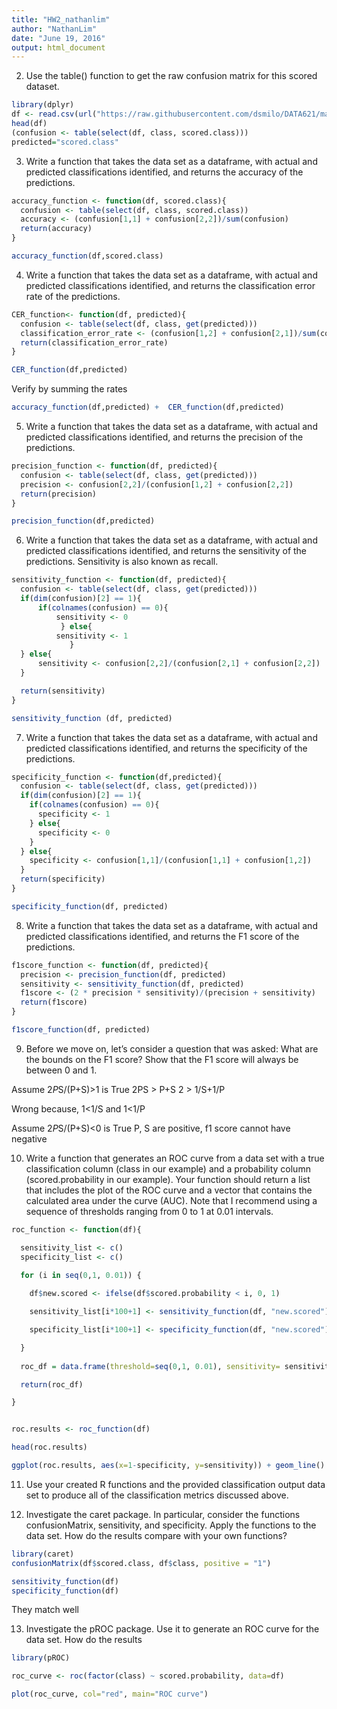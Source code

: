 ```yaml
---
title: "HW2_nathanlim"
author: "NathanLim"
date: "June 19, 2016"
output: html_document
---
```


2. Use the table() function to get the raw confusion matrix for this scored dataset.
```r
library(dplyr)
df <- read.csv(url("https://raw.githubusercontent.com/dsmilo/DATA621/master/HW2/Data/classification-output-data.csv"))
head(df)
(confusion <- table(select(df, class, scored.class)))
predicted="scored.class"
```

3. Write a function that takes the data set as a dataframe, with actual and predicted classifications identified,
and returns the accuracy of the predictions.

```r
accuracy_function <- function(df, scored.class){
  confusion <- table(select(df, class, scored.class))
  accuracy <- (confusion[1,1] + confusion[2,2])/sum(confusion)
  return(accuracy)
}

accuracy_function(df,scored.class)
```

4. Write a function that takes the data set as a dataframe, with actual and predicted classifications identified,
and returns the classification error rate of the predictions.


```r
CER_function<- function(df, predicted){
  confusion <- table(select(df, class, get(predicted)))
  classification_error_rate <- (confusion[1,2] + confusion[2,1])/sum(confusion)
  return(classification_error_rate)
}

CER_function(df,predicted)
```

Verify by summing the rates
```r
accuracy_function(df,predicted) +  CER_function(df,predicted)
```


5. Write a function that takes the data set as a dataframe, with actual and predicted classifications identified, and returns the precision of the predictions.


```r
precision_function <- function(df, predicted){
  confusion <- table(select(df, class, get(predicted)))
  precision <- confusion[2,2]/(confusion[1,2] + confusion[2,2])
  return(precision)
}

precision_function(df,predicted)
```


6. Write a function that takes the data set as a dataframe, with actual and predicted classifications identified,
and returns the sensitivity of the predictions. Sensitivity is also known as recall.



```r

sensitivity_function <- function(df, predicted){
  confusion <- table(select(df, class, get(predicted)))
  if(dim(confusion)[2] == 1){
      if(colnames(confusion) == 0){
          sensitivity <- 0
           } else{
          sensitivity <- 1
             }
  } else{
      sensitivity <- confusion[2,2]/(confusion[2,1] + confusion[2,2])
  }

  return(sensitivity)
}

sensitivity_function (df, predicted)
```


7. Write a function that takes the data set as a dataframe, with actual and predicted classifications identified,
and returns the specificity of the predictions.

```r
specificity_function <- function(df,predicted){
  confusion <- table(select(df, class, get(predicted)))  
  if(dim(confusion)[2] == 1){
    if(colnames(confusion) == 0){
      specificity <- 1
    } else{
      specificity <- 0
    }
  } else{
    specificity <- confusion[1,1]/(confusion[1,1] + confusion[1,2])
  }
  return(specificity)
}

specificity_function(df, predicted)
```

8. Write a function that takes the data set as a dataframe, with actual and predicted classifications identified,
and returns the F1 score of the predictions.

```r
f1score_function <- function(df, predicted){
  precision <- precision_function(df, predicted)
  sensitivity <- sensitivity_function(df, predicted)
  f1score <- (2 * precision * sensitivity)/(precision + sensitivity)
  return(f1score)
}

f1score_function(df, predicted)
```


9. Before we move on, let’s consider a question that was asked: What are the bounds on the F1 score? Show
that the F1 score will always be between 0 and 1.

Assume 2*P*S/(P+S)>1 is True
2PS > P+S
2 > 1/S+1/P

Wrong because,
1<1/S and 1<1/P


Assume 2*P*S/(P+S)<0 is True
P, S are positive, f1 score cannot have negative



10. Write a function that generates an ROC curve from a data set with a true classification column (class in our
example) and a probability column (scored.probability in our example). Your function should return a list
that includes the plot of the ROC curve and a vector that contains the calculated area under the curve
(AUC). Note that I recommend using a sequence of thresholds ranging from 0 to 1 at 0.01 intervals.


```r
roc_function <- function(df){

  sensitivity_list <- c()
  specificity_list <- c()
  
  for (i in seq(0,1, 0.01)) {

    df$new.scored <- ifelse(df$scored.probability < i, 0, 1)

    sensitivity_list[i*100+1] <- sensitivity_function(df, "new.scored")

    specificity_list[i*100+1] <- specificity_function(df, "new.scored")

  }
  
  roc_df = data.frame(threshold=seq(0,1, 0.01), sensitivity= sensitivity_list, specificity=specificity_list)

  return(roc_df)

}


roc.results <- roc_function(df)

head(roc.results)

ggplot(roc.results, aes(x=1-specificity, y=sensitivity)) + geom_line() + ggtitle("ROC Curve")

```

11. Use your created R functions and the provided classification output data set to produce all of the
classification metrics discussed above.



12. Investigate the caret package. In particular, consider the functions confusionMatrix, sensitivity, and
specificity. Apply the functions to the data set. How do the results compare with your own functions?

```r
library(caret)
confusionMatrix(df$scored.class, df$class, positive = "1")

sensitivity_function(df)
specificity_function(df)

```
They match well


13. Investigate the pROC package. Use it to generate an ROC curve for the data set. How do the results

```r
library(pROC)

roc_curve <- roc(factor(class) ~ scored.probability, data=df)

plot(roc_curve, col="red", main="ROC curve")

```
